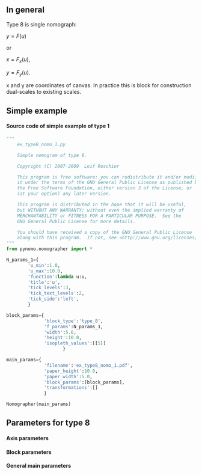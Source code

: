 == In general ==
Type 8 is single nomograph:

<math> y = F(u) \,</math>

or

<math> x = F_x(u), \,</math>

<math> y = F_y(u). \,</math>

x and y are coordinates of canvas.
In practice this is block for construction dual-scales to
existing scales.

== Simple example ==
{{Infobox_nomogram1
| name         = Simple example: Type 8
| image =  [[Image:Ex type8 nomo 1.png|200px]]
| file = [[Image:Ex type8 nomo 1.pdf]]
}}
==== Source code of simple example of type 1 ====
<source lang=python>
"""
    ex_type8_nomo_1.py

    Simple nomogram of type 8.

    Copyright (C) 2007-2009  Leif Roschier

    This program is free software: you can redistribute it and/or modify
    it under the terms of the GNU General Public License as published by
    the Free Software Foundation, either version 3 of the License, or
    (at your option) any later version.

    This program is distributed in the hope that it will be useful,
    but WITHOUT ANY WARRANTY; without even the implied warranty of
    MERCHANTABILITY or FITNESS FOR A PARTICULAR PURPOSE.  See the
    GNU General Public License for more details.

    You should have received a copy of the GNU General Public License
    along with this program.  If not, see <http://www.gnu.org/licenses/>.
"""
from pynomo.nomographer import *

N_params_1={
        'u_min':1.0,
        'u_max':10.0,
        'function':lambda u:u,
        'title':'u',
        'tick_levels':3,
        'tick_text_levels':2,
        'tick_side':'left',
        }

block_params={
              'block_type':'type_8',
              'f_params':N_params_1,
              'width':5.0,
              'height':10.0,
              'isopleth_values':[[5]]
                     }

main_params={
              'filename':'ex_type8_nomo_1.pdf',
              'paper_height':10.0,
              'paper_width':5.0,
              'block_params':[block_params],
              'transformations':[]
              }

Nomographer(main_params)



</source>

== Parameters for type 8 ==

==== Axis parameters ====
{{Infobox_test1
| name = Specific axis parameters for type 8
| Field1a = 'function'
| Field1b = -
| Field1c = Function in the equation

| Field2a = 'u_min'
| Field2b = -
| Field2c = Minimum value of function variable

| Field3a = 'u_max'
| Field3b = -
| Field3c = Maximum value of function variable

| Field4a = 'function_x'
| Field4b = -
| Field4c = x-position in function. Must define 'function_y'.

| Field5a = 'function_y'
| Field5b = -
| Field5c = y-position in function. Must define 'function_x'. Overrides 'function'.
}}
{{Axis_params}}

==== Block parameters ====
{{Infobox_test1
| name = Specific block parameters for type 8
| Field1a = 'block_type'
| Field1b = 'type_8'
| Field1c = This is type 8 block

| Field2a = 'width'
| Field2b = 10.0
| Field2c = Block width (to be scaled)

| Field3a = 'height'
| Field3b = 10.0
| Field3c = Block height (to be scaled)

| Field4a = 'f_params'
| Field4b = --
| Field4c = Axis params for function f

| Field5a = 'mirror_x'
| Field5b = False
| Field5c = If x-axis is mirrored

| Field6a = 'mirror_y'
| Field6b = False
| Field6c = If y-axis is mirrored

| Field7a = 'isopleth_values'
| Field7b = [[]]
| Field7c = List of list of isopleth values. Unknown values are given with strings, e.g. 'x'. An example:
<source lang=python>
'isopleth_values':[[0.8],['x']]
</source>

}}

==== General main parameters  ====
{{Infobox general params}}
